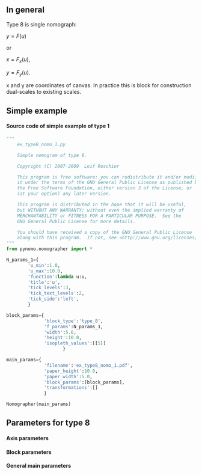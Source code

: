 == In general ==
Type 8 is single nomograph:

<math> y = F(u) \,</math>

or

<math> x = F_x(u), \,</math>

<math> y = F_y(u). \,</math>

x and y are coordinates of canvas.
In practice this is block for construction dual-scales to
existing scales.

== Simple example ==
{{Infobox_nomogram1
| name         = Simple example: Type 8
| image =  [[Image:Ex type8 nomo 1.png|200px]]
| file = [[Image:Ex type8 nomo 1.pdf]]
}}
==== Source code of simple example of type 1 ====
<source lang=python>
"""
    ex_type8_nomo_1.py

    Simple nomogram of type 8.

    Copyright (C) 2007-2009  Leif Roschier

    This program is free software: you can redistribute it and/or modify
    it under the terms of the GNU General Public License as published by
    the Free Software Foundation, either version 3 of the License, or
    (at your option) any later version.

    This program is distributed in the hope that it will be useful,
    but WITHOUT ANY WARRANTY; without even the implied warranty of
    MERCHANTABILITY or FITNESS FOR A PARTICULAR PURPOSE.  See the
    GNU General Public License for more details.

    You should have received a copy of the GNU General Public License
    along with this program.  If not, see <http://www.gnu.org/licenses/>.
"""
from pynomo.nomographer import *

N_params_1={
        'u_min':1.0,
        'u_max':10.0,
        'function':lambda u:u,
        'title':'u',
        'tick_levels':3,
        'tick_text_levels':2,
        'tick_side':'left',
        }

block_params={
              'block_type':'type_8',
              'f_params':N_params_1,
              'width':5.0,
              'height':10.0,
              'isopleth_values':[[5]]
                     }

main_params={
              'filename':'ex_type8_nomo_1.pdf',
              'paper_height':10.0,
              'paper_width':5.0,
              'block_params':[block_params],
              'transformations':[]
              }

Nomographer(main_params)



</source>

== Parameters for type 8 ==

==== Axis parameters ====
{{Infobox_test1
| name = Specific axis parameters for type 8
| Field1a = 'function'
| Field1b = -
| Field1c = Function in the equation

| Field2a = 'u_min'
| Field2b = -
| Field2c = Minimum value of function variable

| Field3a = 'u_max'
| Field3b = -
| Field3c = Maximum value of function variable

| Field4a = 'function_x'
| Field4b = -
| Field4c = x-position in function. Must define 'function_y'.

| Field5a = 'function_y'
| Field5b = -
| Field5c = y-position in function. Must define 'function_x'. Overrides 'function'.
}}
{{Axis_params}}

==== Block parameters ====
{{Infobox_test1
| name = Specific block parameters for type 8
| Field1a = 'block_type'
| Field1b = 'type_8'
| Field1c = This is type 8 block

| Field2a = 'width'
| Field2b = 10.0
| Field2c = Block width (to be scaled)

| Field3a = 'height'
| Field3b = 10.0
| Field3c = Block height (to be scaled)

| Field4a = 'f_params'
| Field4b = --
| Field4c = Axis params for function f

| Field5a = 'mirror_x'
| Field5b = False
| Field5c = If x-axis is mirrored

| Field6a = 'mirror_y'
| Field6b = False
| Field6c = If y-axis is mirrored

| Field7a = 'isopleth_values'
| Field7b = [[]]
| Field7c = List of list of isopleth values. Unknown values are given with strings, e.g. 'x'. An example:
<source lang=python>
'isopleth_values':[[0.8],['x']]
</source>

}}

==== General main parameters  ====
{{Infobox general params}}
